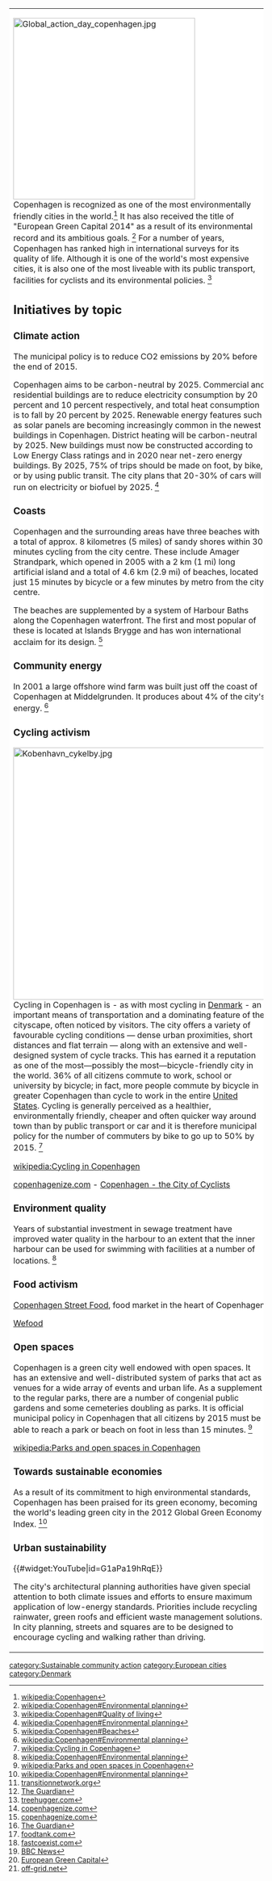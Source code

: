 {| cellpadding="8" cellspacing="0"
|- valign="top" 
| style="background:white" width="52%"|
[[File:Global action day copenhagen.jpg|360px]]<br clear=left>
Copenhagen is recognized as one of the most environmentally friendly cities in the world.<ref>[[wikipedia:Copenhagen]]</ref> It has also received the title of "European Green Capital 2014" as a result of its environmental record and its ambitious goals. <ref>[[wikipedia:Copenhagen#Environmental planning]]</ref> For a number of years, Copenhagen has ranked high in international surveys for its quality of life. Although it is one of the world's most expensive cities, it is also one of the most liveable with its public transport, facilities for cyclists and its environmental policies. <ref>[[wikipedia:Copenhagen#Quality of living]]</ref>

== Initiatives by topic ==

=== Climate action ===

The municipal policy is to reduce CO2 emissions by 20% before the end of 2015. 

Copenhagen aims to be carbon-neutral by 2025. Commercial and residential buildings are to reduce electricity consumption by 20 percent and 10 percent respectively, and total heat consumption is to fall by 20 percent by 2025. Renewable energy features such as solar panels are becoming increasingly common in the newest buildings in Copenhagen. District heating will be carbon-neutral by 2025. New buildings must now be constructed according to Low Energy Class ratings and in 2020 near net-zero energy buildings. By 2025, 75% of trips should be made on foot, by bike, or by using public transit. The city plans that 20-30% of cars will run on electricity or biofuel by 2025. <ref>[[wikipedia:Copenhagen#Environmental planning]]</ref>

=== Coasts ===

Copenhagen and the surrounding areas have three beaches with a total of approx. 8 kilometres (5 miles) of sandy shores within 30 minutes cycling from the city centre. These include Amager Strandpark, which opened in 2005 with a 2 km (1 mi) long artificial island and a total of 4.6 km (2.9 mi) of beaches, located just 15 minutes by bicycle or a few minutes by metro from the city centre.

The beaches are supplemented by a system of Harbour Baths along the Copenhagen waterfront. The first and most popular of these is located at Islands Brygge and has won international acclaim for its design. <ref>[[wikipedia:Copenhagen#Beaches]]</ref>

=== Community energy ===

In 2001 a large offshore wind farm was built just off the coast of Copenhagen at Middelgrunden. It produces about 4% of the city's energy. <ref>[[wikipedia:Copenhagen#Environmental planning]]</ref>

=== Cycling activism ===
[[File:Kobenhavn cykelby.jpg|right|500px]]
Cycling in Copenhagen is - as with most cycling in [[Denmark]] - an important means of transportation and a dominating feature of the cityscape, often noticed by visitors. The city offers a variety of favourable cycling conditions — dense urban proximities, short distances and flat terrain — along with an extensive and well-designed system of cycle tracks. This has earned it a reputation as one of the most—possibly the most—bicycle-friendly city in the world. 36% of all citizens commute to work, school or university by bicycle; in fact, more people commute by bicycle in greater Copenhagen than cycle to work in the entire [[United States]]. Cycling is generally perceived as a healthier, environmentally friendly, cheaper and often quicker way around town than by public transport or car and it is therefore municipal policy for the number of commuters by bike to go up to 50% by 2015. <ref>[[wikipedia:Cycling in Copenhagen]]</ref>

[[wikipedia:Cycling in Copenhagen]]

[http://www.copenhagenize.com/ copenhagenize.com] - [http://subsite.kk.dk/sitecore/content/subsites/cityofcopenhagen/subsitefrontpage/livingincopenhagen/cityandtraffic/cityofcyclists.aspx Copenhagen - the City of Cyclists]

=== Environment quality ===

Years of substantial investment in sewage treatment have improved water quality in the harbour to an extent that the inner harbour can be used for swimming with facilities at a number of locations. <ref>[[wikipedia:Copenhagen#Environmental planning]]</ref>

=== Food activism ===

[http://copenhagenstreetfood.dk/en/ Copenhagen Street Food], food market in the heart of Copenhagen

[https://www.noedhjaelp.dk/vaer-med/wefood-danmarks-foerste-butik-med-overskudsmad Wefood]

=== Open spaces ===

Copenhagen is a green city well endowed with open spaces. It has an extensive and well-distributed system of parks that act as venues for a wide array of events and urban life. As a supplement to the regular parks, there are a number of congenial public gardens and some cemeteries doubling as parks. It is official municipal policy in Copenhagen that all citizens by 2015 must be able to reach a park or beach on foot in less than 15 minutes. <ref>[[wikipedia:Parks and open spaces in Copenhagen]]</ref>

[[wikipedia:Parks and open spaces in Copenhagen]]

=== Towards sustainable economies ===

As a result of its commitment to high environmental standards, Copenhagen has been praised for its green economy, becoming the world's leading green city in the 2012 Global Green Economy Index. <ref>[[wikipedia:Copenhagen#Environmental planning]]</ref>

=== Urban sustainability ===

{{#widget:YouTube|id=G1aPa19hRqE}}

The city's architectural planning authorities have given special attention to both climate issues and efforts to ensure maximum application of low-energy standards. Priorities include recycling rainwater, green roofs and efficient waste management solutions. In city planning, streets and squares are to be designed to encourage cycling and walking rather than driving.

| style="background:khaki" |

__TOC__

== News and comment ==

'''2017'''

{{#widget:YouTube|id=Jb3tq5bCWiA}}

The Transition Flower Shop, Mar 21 <ref>[https://transitionnetwork.org/news-and-blog/transitionflowershop/ transitionnetwork.org]</ref>

'''2016'''

Two-wheel takeover: bikes outnumber cars for the first time in Copenhagen, Nov 30 <ref>[https://www.theguardian.com/cities/2016/nov/30/cycling-revolution-bikes-outnumber-cars-first-time-copenhagen-denmark The Guardian]</ref>

Denmark now has a second grocery store selling expired food, Nov 28 <ref>[http://www.treehugger.com/green-food/denmark-now-has-second-grocery-store-selling-expired-food.html treehugger.com]</ref>

Massive Passenger Increase After Bikes Allowed Free on Trains, Nov 14 <ref>[http://www.copenhagenize.com/2016/11/massive-passenger-increase-after-bikes.html copenhagenize.com]</ref>

Meteoric Rise in Bicycle Traffic in Copenhagen, Nov 4 <ref>[http://www.copenhagenize.com/2016/11/meteoric-rise-in-bicycle-traffic-in.html copenhagenize.com]</ref>

Copenhagen's getting healthier, thanks to everyone in the city, Sep 16 <ref>[https://www.theguardian.com/public-leaders-network/2016/sep/16/copenhagen-healthier-city-cycling-denmark-car-free-environment The Guardian]</ref>

Scandinavia’s First Zero Packaging Supermarket Opens This Summer, Mar 9 <ref>[http://foodtank.com/news/2016/03/scandinavias-first-zero-packaging-supermarket-opens-this-summer foodtank.com]</ref>

'''2014''' 

Is this the world's best bike-share bike? October 10 <ref>[http://www.fastcoexist.com/3036624/is-this-the-worlds-best-bike-share-bike fastcoexist.com]</ref>

Copenhagen's piles of bicycles, October 14 <ref>[http://www.bbc.co.uk/news/magazine-29601069 BBC News]</ref>

Copenhagen’s Cycle Snake completed, September 10 <ref>[http://ec.europa.eu/environment/europeangreencapital/copenhagens-cycle-snake/index.html European Green Capital]</ref>

'''2009'''

Copenhagen’s Christmas tree lights to be powered by bikes, <ref>[http://www.off-grid.net/2009/12/02/copenhagens-off-grid-tree/ off-grid.net]</ref> December 2

== Resources ==
*[http://www.sharingcopenhagen.dk/english/ Sharing Copenhagen], sharing good solutions during 2014

== See aslo ==
*[[Christiania]]

== Interwiki links ==
Wikipedia: [[wikipedia:Copenhagen|Copenhagen]]


'''References'''
{{Attrib sca ref|Copenhagen}}
<references/>
|}


{{scaendmenu}}
[[category:Sustainable community action]]
[[category:European cities]]
[[category:Denmark]]